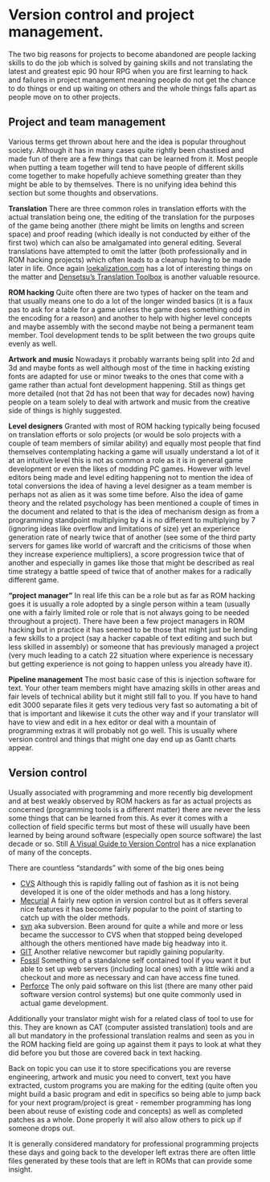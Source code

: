 # Version control and project management.

The two big reasons for projects to become abandoned are people lacking skills to do the job which is solved by gaining skills and not translating the latest and greatest epic 90 hour RPG when you are first learning to hack and failures in project management meaning people do not get the chance to do things or end up waiting on others and the whole things falls apart as people move on to other projects.

## Project and team management

Various terms get thrown about here and the idea is popular throughout society. Although it has in many cases quite rightly been chastised and made fun of there are a few things that can be learned from it. Most people when putting a team together will tend to have people of different skills come together to make hopefully achieve something greater than they might be able to by themselves. There is no unifying idea behind this section but some thoughts and observations.

**Translation** There are three common roles in translation efforts with the actual translation being one, the editing of the translation for the purposes of the game being another (there might be limits on lengths and screen space) and proof reading (which ideally is not conducted by either of the first two) which can also be amalgamated into general editing. Several translations have attempted to omit the latter (both professionally and in ROM hacking projects) which often leads to a cleanup having to be made later in life. Once again [loekalization.com](http://www.loekalization.com/mistakes.html) has a lot of interesting things on the matter and [Densetsu’s Translation Toolbox](http://gbatemp.net/topic/311523-densetsus-translation-toolbox/) is another valuable resource.

**ROM hacking** Quite often there are two types of hacker on the team and that usually means one to do a lot of the longer winded basics (it is a faux pas to ask for a table for a game unless the game does something odd in the encoding for a reason) and another to help with higher level concepts and maybe assembly with the second maybe not being a permanent team member. Tool development tends to be split between the two groups quite evenly as well.

**Artwork and music** Nowadays it probably warrants being split into 2d and 3d and maybe fonts as well although most of the time in hacking existing fonts are adapted for use or minor tweaks to the ones that come with a game rather than actual font development happening. Still as things get more detailed (not that 2d has not been that way for decades now) having people on a team solely to deal with artwork and music from the creative side of things is highly suggested.

**Level designers** Granted with most of ROM hacking typically being focused on translation efforts or solo projects (or would be solo projects with a couple of team members of similar ability) and equally most people that find themselves contemplating hacking a game will usually understand a lot of it at an intuitive level this is not as common a role as it is in general game development or even the likes of modding PC games. However with level editors being made and level editing happening not to mention the idea of total conversions the idea of having a level designer as a team member is perhaps not as alien as it was some time before. Also the idea of game theory and the related psychology has been mentioned a couple of times in the document and related to that is the idea of mechanism design as from a programming standpoint multiplying by 4 is no different to multiplying by 7 (ignoring ideas like overflow and limitations of size) yet an experience generation rate of nearly twice that of another (see some of the third party servers for games like world of warcraft and the criticisms of those when they increase experience multipliers), a score progression twice that of another and especially in games like those that might be described as real time strategy a battle speed of twice that of another makes for a radically different game.

**“project manager”** In real life this can be a role but as far as ROM hacking goes it is usually a role adopted by a single person within a team (usually one with a fairly limited role or role that is not always going to be needed throughout a project). There have been a few project managers in ROM hacking but in practice it has seemed to be those that might just be lending a few skills to a project (say a hacker capable of text editing and such but less skilled in assembly) or someone that has previously managed a project (very much leading to a catch 22 situation where experience is necessary but getting experience is not going to happen unless you already have it).

**Pipeline management** The most basic case of this is injection software for text. Your other team members might have amazing skills in other areas and fair levels of technical ability but it might still fall to you. If you have to hand edit 3000 separate files it gets very tedious very fast so automating a bit of that is important and likewise it cuts the other way and if your translator will have to view and edit in a hex editor or deal with a mountain of programming extras it will probably not go well. This is usually where version control and things that might one day end up as Gantt charts appear.

## Version control

Usually associated with programming and more recently big development and at best weakly observed by ROM hackers as far as actual projects as concerned (programming tools is a different matter) there are never the less some things that can be learned from this. As ever it comes with a collection of field specific terms but most of these will usually have been learned by being around software (especially open source software) the last decade or so. Still [A Visual Guide to Version Control](http://betterexplained.com/articles/a-visual-guide-to-version-control/) has a nice explanation of many of the concepts.

There are countless “standards” with some of the big ones being

* [CVS](http://savannah.nongnu.org/projects/cvs) Although this is rapidly falling out of fashion as it is not being developed it is one of the older methods and has a long history.
* [Mecurial](http://mercurial.selenic.com/) A fairly new option in version control but as it offers several nice features it has become fairly popular to the point of starting to catch up with the older methods.
* [svn](http://subversion.apache.org/) aka subversion. Been around for quite a while and more or less became the successor to CVS when that stopped being developed although the others mentioned have made big headway into it.
* [GIT](http://git-scm.com/) Another relative newcomer but rapidly gaining popularity.
* [Fossil](http://www.fossil-scm.org/index.html/doc/trunk/www/index.wiki) Something of a standalone self contained tool if you want it but able to set up web servers (including local ones) with a little wiki and a checkout and more as necessary and can have access fine tuned.
* [Perforce](http://www.perforce.com/) The only paid software on this list (there are many other paid software version control systems) but one quite commonly used in actual game development.

Additionally your translator might wish for a related class of tool to use for this. They are known as CAT (computer assisted translation) tools and are all but mandatory in the professional translation realms and seen as you in the ROM hacking field are going up against them it pays to look at what they did before you but those are covered back in text hacking.

Back on topic you can use it to store specifications you are reverse engineering, artwork and music you need to convert, text you have extracted, custom programs you are making for the editing (quite often you might build a basic program and edit in specifics so being able to jump back for your next program/project is great - remember programming has long been about reuse of existing code and concepts) as well as completed patches as a whole. Done properly it will also allow others to pick up if someone drops out.

It is generally considered mandatory for professional programming projects these days and going back to the developer left extras there are often little files generated by these tools that are left in ROMs that can provide some insight.